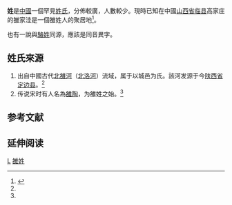 '''{{ruby-py|雒|-{zh-cn:luò;zh-tw:ㄌㄨㄛˋ;zh-hk:lok<sup>3</sup>}-}}姓'''是[[中國|中國]]一個罕見[[姓氏|姓氏]]，分佈較廣，人數較少。現時已知在中國[[山西省|山西省]][[临县|临县]]高家庄的雒家洼是一個雒姓人的聚居地<ref name=daynews>{{cite web | url=http://special.daynews.com.cn/kjzt/xfxhx/687764.html | title=寻访稀罕姓系列报道（一百七十）：雒（luò）小英 想给雒家洼的人寻根（图） | deadurl=yes | archiveurl=https://web.archive.org/web/20090426154156/http://special.daynews.com.cn/kjzt/xfxhx/687764.html | archivedate=2009-04-26 }}</ref>。

也有一說與[[駱姓|駱姓]]同源，應該是同音異字。

== 姓氏來源 ==
# 出自中國古代[[北雒河|北雒河]]（[[北洛河|北洛河]]）流域，属于以城邑为氏。該河发源于今[[陕西省|陕西省]][[定边县|定边县]]。<ref name=daynews />
# 传说宋时有人名為[[雒陶|雒陶]]，为雒姓之始。<ref name=daynews />

== 参考文献 ==
{{Reflist}}

== 延伸阅读 ==
{{Wikisource further reading}}

[[Category:漢姓|L]]
[[Category:雒姓|]]

{{stub|姓氏}}